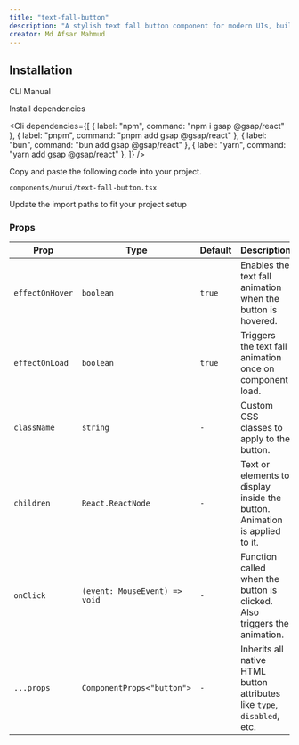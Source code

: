 ```yaml
---
title: "text-fall-button"
description: "A stylish text fall button component for modern UIs, built with accessibility and animation in mind."
creator: Md Afsar Mahmud
---
```


<ComponentPreview componentName="textFallButton" />

## Installation

<Tabs defaultValue="cli">

<TabsList>
  <TabsTrigger value="cli">CLI</TabsTrigger>
  <TabsTrigger value="manual">Manual</TabsTrigger>
</TabsList>

<TabsContent value="cli">
  <Cli />
</TabsContent>

<TabsContent value="manual">

<Steps>

<Step>Install dependencies</Step>

<Cli
  dependencies={[
    { label: "npm", command: "npm i gsap @gsap/react" },
    { label: "pnpm", command: "pnpm add gsap @gsap/react" },
    { label: "bun", command: "bun add gsap @gsap/react" },
    { label: "yarn", command: "yarn add gsap @gsap/react" },
  ]}
/>

<Step>Copy and paste the following code into your project.</Step>

`components/nurui/text-fall-button.tsx`

<CodeBlock componentName="textFallButton" fileName="text-fall-button" />

<Step>Update the import paths to fit your project setup</Step>
 
</Steps>

</TabsContent>

</Tabs>

### Props

| Prop            | Type                          | Default | Description                                                                |
| --------------- | ----------------------------- | ------- | -------------------------------------------------------------------------- |
| `effectOnHover` | `boolean`                     | `true`  | Enables the text fall animation when the button is hovered.                |
| `effectOnLoad`  | `boolean`                     | `true`  | Triggers the text fall animation once on component load.                   |
| `className`     | `string`                      | `-`     | Custom CSS classes to apply to the button.                                 |
| `children`      | `React.ReactNode`             | `-`     | Text or elements to display inside the button. Animation is applied to it. |
| `onClick`       | `(event: MouseEvent) => void` | `-`     | Function called when the button is clicked. Also triggers the animation.   |
| `...props`      | `ComponentProps<"button">`    | `-`     | Inherits all native HTML button attributes like `type`, `disabled`, etc.   |
